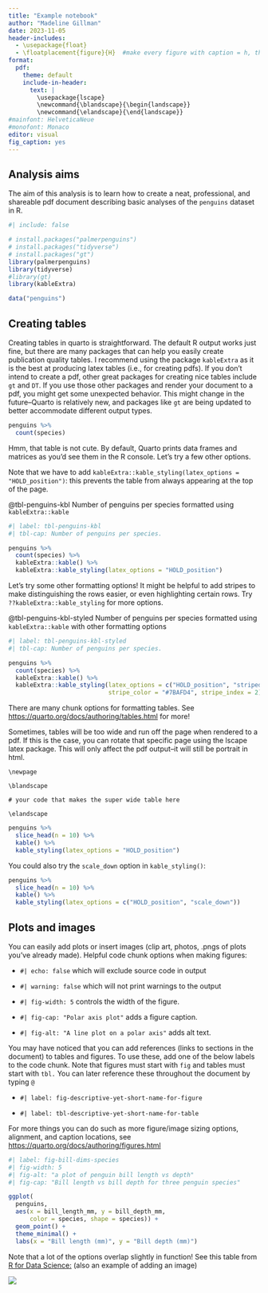 ```yaml
---
title: "Example notebook"
author: "Madeline Gillman"
date: 2023-11-05
header-includes:
  - \usepackage{float}
  - \floatplacement{figure}{H}  #make every figure with caption = h, this was the fix
format: 
  pdf:
    theme: default
    include-in-header: 
      text: |
        \usepackage{lscape}
        \newcommand{\blandscape}{\begin{landscape}}
        \newcommand{\elandscape}{\end{landscape}}
#mainfont: HelveticaNeue
#monofont: Monaco
editor: visual
fig_caption: yes
---
```


## Analysis aims

The aim of this analysis is to learn how to create a neat, professional, and shareable pdf document describing basic analyses of the `penguins` dataset in R.

```r
#| include: false

# install.packages("palmerpenguins")
# install.packages("tidyverse")
# install.packages("gt")
library(palmerpenguins)
library(tidyverse)
#library(gt)
library(kableExtra)

data("penguins")
```

## Creating tables {.smaller}

Creating tables in quarto is straightforward. The default R output works just fine, but there are many packages that can help you easily create publication quality tables. I recommend using the package `kableExtra` as it is the best at producing latex tables (i.e., for creating pdfs). If you don't intend to create a pdf, other great packages for creating nice tables include `gt` and `DT`. If you use those other packages and render your document to a pdf, you might get some unexpected behavior. This might change in the future--Quarto is relatively new, and packages like `gt` are being updated to better accommodate different output types.

```r

penguins %>% 
  count(species)
```

Hmm, that table is not cute. By default, Quarto prints data frames and matrices as you'd see them in the R console. Let's try a few other options.

Note that we have to add `kableExtra::kable_styling(latex_options = "HOLD_position")`: this prevents the table from always appearing at the top of the page.

@tbl-penguins-kbl Number of penguins per species formatted using `kableExtra::kable`

```r
#| label: tbl-penguins-kbl
#| tbl-cap: Number of penguins per species.

penguins %>% 
  count(species) %>%
  kableExtra::kable() %>%
  kableExtra::kable_styling(latex_options = "HOLD_position")
```

Let's try some other formatting options! It might be helpful to add stripes to make distinguishing the rows easier, or even highlighting certain rows. Try `??kableExtra::kable_styling` for more options.

@tbl-penguins-kbl-styled Number of penguins per species formatted using `kableExtra::kable` with other formatting options

```r
#| label: tbl-penguins-kbl-styled
#| tbl-cap: Number of penguins per species.

penguins %>% 
  count(species) %>%
  kableExtra::kable() %>%
  kableExtra::kable_styling(latex_options = c("HOLD_position", "striped"), 
                            stripe_color = "#7BAFD4", stripe_index = 2)
```

There are many chunk options for formatting tables. See <https://quarto.org/docs/authoring/tables.html> for more!

Sometimes, tables will be too wide and run off the page when rendered to a pdf. If this is the case, you can rotate that specific page using the lscape latex package. This will only affect the pdf output--it will still be portrait in html.

```         
\newpage

\blandscape

# your code that makes the super wide table here

\elandscape
```

\newpage

\blandscape

```r
penguins %>%
  slice_head(n = 10) %>%
  kable() %>%
  kable_styling(latex_options = "HOLD_position")

```

\elandscape

You could also try the `scale_down` option in `kable_styling()`:

```r
penguins %>%
  slice_head(n = 10) %>%
  kable() %>%
  kable_styling(latex_options = c("HOLD_position", "scale_down"))
```

## Plots and images

You can easily add plots or insert images (clip art, photos, .pngs of plots you've already made). Helpful code chunk options when making figures:

-   `#| echo: false` which will exclude source code in output

-   `#| warning: false` which will not print warnings to the output

-   `#| fig-width: 5` controls the width of the figure.

-   `#| fig-cap: "Polar axis plot"` adds a figure caption.

-   `#| fig-alt: "A line plot on a polar axis"` adds alt text.

You may have noticed that you can add references (links to sections in the document) to tables and figures. To use these, add one of the below labels to the code chunk. Note that figures must start with `fig` and tables must start with `tbl.` You can later reference these throughout the document by typing `@`

-   `#| label: fig-descriptive-yet-short-name-for-figure`

-   `#| label: tbl-descriptive-yet-short-name-for-table`

For more things you can do such as more figure/image sizing options, alignment, and caption locations, see <https://quarto.org/docs/authoring/figures.html>

```r
#| label: fig-bill-dims-species
#| fig-width: 5
#| fig-alt: "a plot of penguin bill length vs depth"
#| fig-cap: "Bill length vs bill depth for three penguin species"

ggplot(
  penguins,
  aes(x = bill_length_mm, y = bill_depth_mm,
      color = species, shape = species)) +
  geom_point() +
  theme_minimal() +
  labs(x = "Bill length (mm)", y = "Bill depth (mm)")
```

Note that a lot of the options overlap slightly in function! See this table from [R for Data Science:](https://r4ds.hadley.nz/quarto.html) (also an example of adding an image)

![](images/chunk_options.png)
